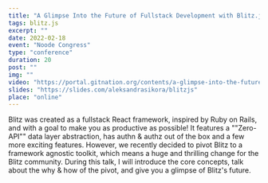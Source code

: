 ```yaml
---
title: "A Glimpse Into the Future of Fullstack Development with Blitz.js"
tags: blitz.js
excerpt: ""
date: 2022-02-18
event: "Noode Congress"
type: "conference"
duration: 20
post: ""
img: ""
video: "https://portal.gitnation.org/contents/a-glimpse-into-the-future-of-fullstack-development-with-blitzjs"
slides: "https://slides.com/aleksandrasikora/blitzjs"
place: "online"
---
```


Blitz was created as a fullstack React framework, inspired by Ruby on Rails, and with a goal to make you as productive as possible! It features a ""Zero-API"" data layer abstraction, has authn & authz out of the box and a few more exciting features. However, we recently decided to pivot Blitz to a framework agnostic toolkit, which means a huge and thrilling change for the Blitz community. During this talk, I will introduce the core concepts, talk about the why & how of the pivot, and give you a glimpse of Blitz's future.
